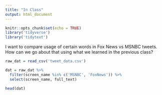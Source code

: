 ```yaml
---
title: "In Class"
output: html_document
---
```


```r
knitr::opts_chunk$set(echo = TRUE)
library('tidyverse')
library('tidytext')
```


I want to compare usage of certain words in Fox News vs MSNBC tweets. How can we go about that using what we learned in the previous class?
```r
raw_dat = read_csv('tweet_data.csv') 

dat = raw_dat %>% 
  filter(screen_name %in% c('MSNBC', 'FoxNews')) %>%
  select(screen_name, full_text)

head(dat)
```

